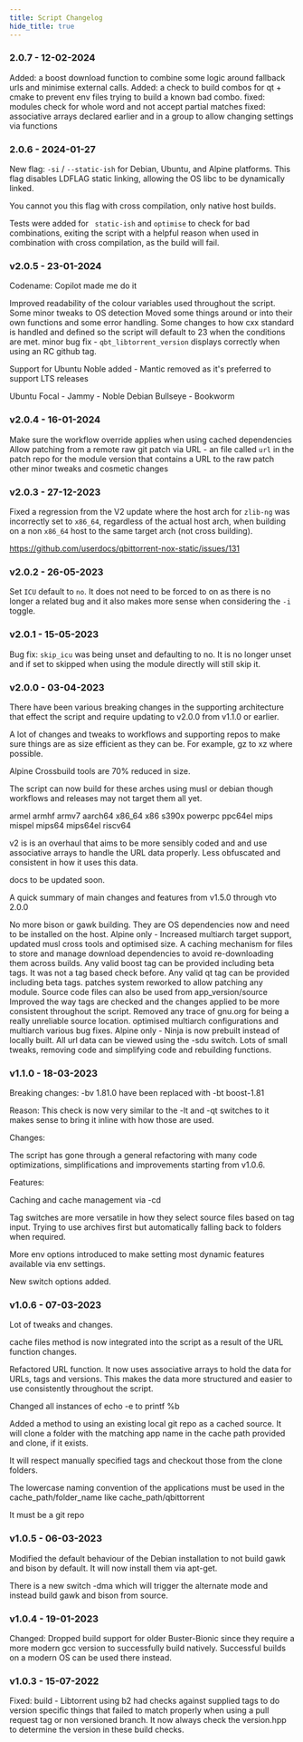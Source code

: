 ```yaml
---
title: Script Changelog
hide_title: true
---
```



### 2.0.7 - 12-02-2024

Added: a boost download function to combine some logic around fallback urls and minimise external calls.
Added: a check to build combos for qt + cmake to prevent env files trying to build a known bad combo.
fixed: modules check for whole word and not accept partial matches
fixed: associative arrays declared earlier and in a group to allow changing settings via functions

### 2.0.6 - 2024-01-27

New flag: `-si` / `--static-ish` for Debian, Ubuntu, and Alpine platforms. This flag disables LDFLAG static linking, allowing the OS libc to be dynamically linked.

You cannot you this flag with cross compilation, only native host builds.

Tests were added for ` static-ish` and `optimise` to check for bad combinations, exiting the script with a helpful reason when used in combination with cross compilation, as the build will fail.

### v2.0.5 - 23-01-2024

Codename: Copilot made me do it

Improved readability of the colour variables used throughout the script.
Some minor tweaks to OS detection
Moved some things around or into their own functions and some error handling.
Some changes to how cxx standard is handled and defined so the script will default to 23 when the conditions are met.
minor bug fix - `qbt_libtorrent_version` displays correctly when using an RC github tag.

Support for Ubuntu Noble added - Mantic removed as it's preferred to support LTS releases

Ubuntu Focal - Jammy - Noble
Debian Bullseye - Bookworm

### v2.0.4 - 16-01-2024

Make sure the workflow override applies when using cached dependencies
Allow patching from a remote raw git patch via URL - an file called `url` in the patch repo for the module version that contains a URL to the raw patch
other minor tweaks and cosmetic changes

### v2.0.3 - 27-12-2023

Fixed a regression from the V2 update where the host arch for `zlib-ng` was incorrectly set to `x86_64`, regardless of the actual host arch, when building on a non `x86_64` host to the same target arch (not cross building).

https://github.com/userdocs/qbittorrent-nox-static/issues/131

### v2.0.2 - 26-05-2023

Set `ICU` default to `no`. It does not need to be forced to on as there is no longer a related bug and it also makes more sense when considering the `-i` toggle.

### v2.0.1 - 15-05-2023

Bug fix: `skip_icu` was being unset and defaulting to no. It is no longer unset and if set to skipped when using the module directly will still skip it.

### v2.0.0 - 03-04-2023

There have been various breaking changes in the supporting architecture that effect the script and require updating to v2.0.0 from v1.1.0 or earlier.

A lot of changes and tweaks to workflows and supporting repos to make sure things are as size efficient as they can be. For example, gz to xz where possible.

Alpine Crossbuild tools are 70% reduced in size.

The script can now build for these arches using musl or debian though workflows and releases may not target them all yet.

armel armhf armv7 aarch64 x86_64 x86 s390x powerpc ppc64el mips mispel mips64 mips64el riscv64

v2 is is an overhaul that aims to be more sensibly coded and and use associative arrays to handle the URL data properly. Less obfuscated and consistent in how it uses this data.

docs to be updated soon.

A quick summary of main changes and features from v1.5.0 through vto 2.0.0

No more bison or gawk building. They are OS dependencies now and need to be installed on the host.
Alpine only - Increased multiarch target support, updated musl cross tools and optimised size.
A caching mechanism for files to store and manage download dependencies to avoid re-downloading them across builds.
Any valid boost tag can be provided including beta tags. It was not a tag based check before.
Any valid qt tag can be provided including beta tags.
patches system reworked to allow patching any module. Source code files can also be used from app_version/source
Improved the way tags are checked and the changes applied to be more consistent throughout the script.
Removed any trace of gnu.org for being a really unreliable source location.
optimised multiarch configurations and multiarch various bug fixes.
Alpine only - Ninja is now prebuilt instead of locally built.
All url data can be viewed using the -sdu switch.
Lots of small tweaks, removing code and simplifying code and rebuilding functions.

### v1.1.0 - 18-03-2023

Breaking changes: -bv 1.81.0 have been replaced with -bt boost-1.81

Reason: This check is now very similar to the -lt and -qt switches to it makes sense to bring it inline with how those are used.

Changes:

The script has gone through a general refactoring with many code optimizations, simplifications and improvements starting from v1.0.6.

Features:

Caching and cache management via -cd

Tag switches are more versatile in how they select source files based on tag input. Trying to use archives first but automatically falling back to folders when required.

More env options introduced to make setting most dynamic features available via env settings.

New switch options added.

### v1.0.6 - 07-03-2023

Lot of tweaks and changes.

cache files method is now integrated into the script as a result of the URL function changes.

Refactored URL function. It now uses associative arrays to hold the data for URLs, tags and versions. This makes the data more structured and easier to use consistently throughout the script.

Changed all instances of echo -e to printf %b

Added a method to using an existing local git repo as a cached source. It will clone a folder with the matching app name in the cache path provided and clone, if it exists.

It will respect manually specified tags and checkout those from the clone folders.

The lowercase naming convention of the applications must be used in the cache_path/folder_name like cache_path/qbittorrent

It must be a git repo

### v1.0.5 - 06-03-2023

Modified the default behaviour of the Debian installation to not build gawk and bison by default. It will now install them via apt-get.

There is a new switch -dma which will trigger the alternate mode and instead build gawk and bison from source.

### v1.0.4 - 19-01-2023

Changed: Dropped build support for older Buster-Bionic since they require a more modern gcc version to successfully build natively. Successful builds on a modern OS can be used there instead.

### v1.0.3 - 15-07-2022

Fixed: build - Libtorrent using b2 had checks against supplied tags to do version specific things that failed to match properly when using a pull request tag or non versioned branch. It now always check the version.hpp to determine the version in these build checks.
